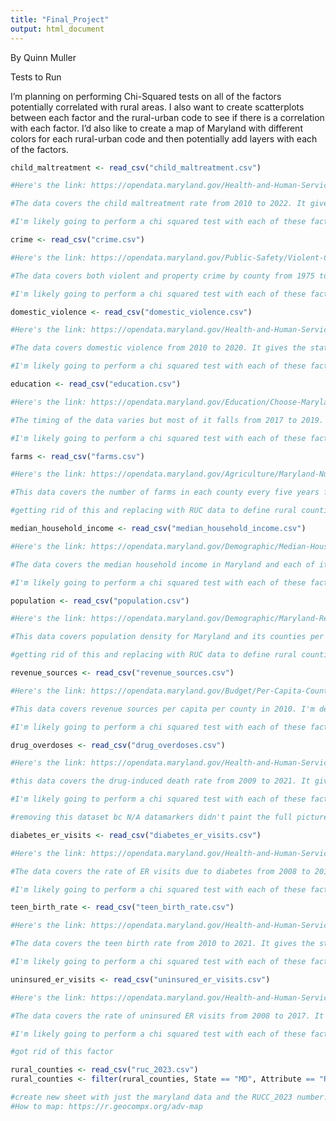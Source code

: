 ```yaml
---
title: "Final_Project"
output: html_document
---
```

By Quinn Muller

Tests to Run

I'm planning on performing Chi-Squared tests on all of the factors potentially correlated with rural areas. I also want to create scatterplots between each factor and the rural-urban code to see if there is a correlation with each factor. I'd also like to create a map of Maryland with different colors for each rural-urban code and then potentially add layers with each of the factors.

```r
child_maltreatment <- read_csv("child_maltreatment.csv")

#Here's the link: https://opendata.maryland.gov/Health-and-Human-Services/SHIP-Child-maltreatment-rate-2010-2022/qwwu-cu4u/about_data

#The data covers the child maltreatment rate from 2010 to 2022. It gives the state's baseline which I will definitely reference to see which counties are above or below average. Aside from that I think I may just refer to the value, though I may look to see if there is a trend in the data and refer to the year. You will also definitely catch me referencing a map of this and comparing it with the farms and population data.

#I'm likely going to perform a chi squared test with each of these factors and cross it with the RUC data, probably will make a scatterplot for each and highlight the rural counties
```

```r
crime <- read_csv("crime.csv")

#Here's the link: https://opendata.maryland.gov/Public-Safety/Violent-Crime-Property-Crime-by-County-1975-to-Pre/jwfa-fdxs/about_data

#The data covers both violent and property crime by county from 1975 to 2020. I'd like to look at the crime rates for violent and property crimes individually and compare that with the rural counties. My biggest concern is that it's a lot of data and a lot of it is pretty old, though this may be a good thing to show a long-standing trend. I'm probably only really going to look at the jurisdiction and the crime rate per 100,000 people categories.

#I'm likely going to perform a chi squared test with each of these factors and cross it with the RUC data, probably will make a scatterplot for each and highlight the rural counties
```

```r
domestic_violence <- read_csv("domestic_violence.csv")

#Here's the link: https://opendata.maryland.gov/Health-and-Human-Services/SHIP-Domestic-Violence-2010-2020/c8eg-j9vr/about_data

#The data covers domestic violence from 2010 to 2020. It gives the state's baseline which I will definitely reference to see which counties are above or below average. So far it seems very prominent in Baltimore City and County. I would like to know exactly what the "value" means--whether it's a rate or the total reported number or if it's some per capita number. I think I may just refer to the value, though I may look to see if there is a trend in the data and refer to the year.

#I'm likely going to perform a chi squared test with each of these factors and cross it with the RUC data, probably will make a scatterplot for each and highlight the rural counties
```

```r
education <- read_csv("education.csv")

#Here's the link: https://opendata.maryland.gov/Education/Choose-Maryland-Compare-Counties-Education/63pe-mygy/about_data

#The timing of the data varies but most of it falls from 2017 to 2019. It's organized by county so that will be an important factor. I will probably focus on college enrollment, combining 2-year and 4-year categories, degree attainment, and public school expenditures. I do wish that the data included the number of students per county.

#I'm likely going to perform a chi squared test with each of these factors and cross it with the RUC data, probably will make a scatterplot for each and highlight the rural counties
```

```r
farms <- read_csv("farms.csv")

#Here's the link: https://opendata.maryland.gov/Agriculture/Maryland-Number-of-Farms-Change-in-Farms-and-Perce/kk7p-trej/about_data

#This data covers the number of farms in each county every five years from 2002 to 2017. I'm a bit worried that the data is too outdated since it's almost ten years old. I will honestly probably only look at the number of farms in each county.

#getting rid of this and replacing with RUC data to define rural counties
```

```r
median_household_income <- read_csv("median_household_income.csv")

#Here's the link: https://opendata.maryland.gov/Demographic/Median-Household-Income-in-Maryland-and-Jurisdicti/wryu-rwzc/data_preview

#The data covers the median household income in Maryland and each of its counties from 2013 to 2023. I probably won't look at trends and will just average the median household income fr each county over those ten years and compare it with the rural counties data.

#I'm likely going to perform a chi squared test with each of these factors and cross it with the RUC data, probably will make a scatterplot for each and highlight the rural counties
```

```r
population <- read_csv("population.csv")

#Here's the link: https://opendata.maryland.gov/Demographic/Maryland-Resident-Population-Per-Square-Mile-2010-/key9-38wi/about_data

#This data covers population density for Maryland and its counties per square mile from 2010 to 2022. It gives the state's baseline which I will definitely reference to see which counties are above or below average. This will also help form the consensus of what is a "rural" county when compared with the farms data.

#getting rid of this and replacing with RUC data to define rural counties
```

```r
revenue_sources <- read_csv("revenue_sources.csv")

#Here's the link: https://opendata.maryland.gov/Budget/Per-Capita-County-Revenues-By-Source-Fiscal-Year-2/bu35-imdp/about_data

#This data covers revenue sources per capita per county in 2010. I'm definitely worried that this data is outdated. I definitely want to look at federal and state grants per capita to see if rural counties get less or more money per capita. I would also, of course, refer to the total revenue per capita as well.

#I'm likely going to perform a chi squared test with each of these factors and cross it with the RUC data, probably will make a scatterplot for each and highlight the rural counties
```

```r
drug_overdoses <- read_csv("drug_overdoses.csv")

#Here's the link: https://opendata.maryland.gov/Health-and-Human-Services/SHIP-Drug-Induced-Death-Rate-2009-2021/eekg-2ryj/about_data

#this data covers the drug-induced death rate from 2009 to 2021. It gives the state's baseline which I will definitely reference to see which counties are above or below average. I would also want to filter the data so all of the results are only "All races/ ethnicities (aggregated)." With that, I would probably really only look at the county and it's respective value.

#I'm likely going to perform a chi squared test with each of these factors and cross it with the RUC data, probably will make a scatterplot for each and highlight the rural counties

#removing this dataset bc N/A datamarkers didn't paint the full picture of the data
```

```r
diabetes_er_visits <- read_csv("diabetes_er_visits.csv")

#Here's the link: https://opendata.maryland.gov/Health-and-Human-Services/SHIP-Emergency-Department-Visit-Rate-Due-To-Diabet/e6q8-2q3b/about_data

#The data covers the rate of ER visits due to diabetes from 2008 to 2017. It gives the state's baseline which I will definitely reference to see which counties are above or below average. I would also want to filter the data so all of the results are only "All races/ethnicities (aggregated)." With that, I would probably really only look at the county and it's respective value. I would also make srue I'm averaging the values per jurisdiction over the years for ALL the datasets like this.

#I'm likely going to perform a chi squared test with each of these factors and cross it with the RUC data, probably will make a scatterplot for each and highlight the rural counties
```

```r
teen_birth_rate <- read_csv("teen_birth_rate.csv")

#Here's the link: https://opendata.maryland.gov/Health-and-Human-Services/SHIP-Teen-Birth-Rate-2010-2021/t8wg-hb7j/about_data

#The data covers the teen birth rate from 2010 to 2021. It gives the state's baseline which I will definitely reference to see which counties are above or below average. I would also want to filter the data so all of the results are only "All races/ethnicities (aggregated)." With that, I would probably really only look at the county and it's respective value. I would also make sure I'm averaging the values per jurisdiction over the years.

#I'm likely going to perform a chi squared test with each of these factors and cross it with the RUC data, probably will make a scatterplot for each and highlight the rural counties
```

```r
uninsured_er_visits <- read_csv("uninsured_er_visits.csv")

#Here's the link: https://opendata.maryland.gov/Health-and-Human-Services/SHIP-Uninsured-ED-Visits-2008-2017/agvq-6ter/about_data

#The data covers the rate of uninsured ER visits from 2008 to 2017. It gives the state's baseline which I will definitely reference to see which counties are above or below average. I would also want to filter the data so all of the results are only "All races/ethnicities (aggregated)." With that, I would probably really only look at the county and it's respective value. I would also make sure I'm averaging the values per jurisdiction over the years.

#I'm likely going to perform a chi squared test with each of these factors and cross it with the RUC data, probably will make a scatterplot for each and highlight the rural counties

#got rid of this factor
```

```r
rural_counties <- read_csv("ruc_2023.csv")
rural_counties <- filter(rural_counties, State == "MD", Attribute == "RUCC_2023")

#create new sheet with just the maryland data and the RUCC_2023 number...actually so proud of figuring this out and knocking it down from like 10000 obs.
#How to map: https://r.geocompx.org/adv-map
```

